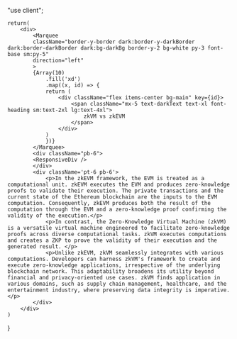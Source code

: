 "use client";




    return(
        <div>
            <Marquee
            className="border-y-border dark:border-y-darkBorder dark:border-darkBorder dark:bg-darkBg border-y-2 bg-white py-3 font-base sm:py-5"
            direction="left"
            >
            {Array(10)
                .fill('xd')
                .map((x, id) => {
                return (
                    <div className="flex items-center bg-main" key={id}>
                        <span className="mx-5 text-darkText text-xl font-heading sm:text-2xl lg:text-4xl">
                            zkVM vs zkEVM
                        </span>
                    </div>
                )
                })}
            </Marquee>
            <div className="pb-6">
            <ResponsiveDiv />
            </div>
            <div className='pt-6 pb-6'>
                <p>In the zkEVM framework, the EVM is treated as a computational unit. zkEVM executes the EVM and produces zero-knowledge proofs to validate their execution. The private transactions and the current state of the Ethereum blockchain are the inputs to the EVM computation. Consequently, zkEVM produces both the result of the computation through the EVM and a zero-knowledge proof confirming the validity of the execution.</p>
                <p>In contrast, the Zero-Knowledge Virtual Machine (zkVM) is a versatile virtual machine engineered to facilitate zero-knowledge proofs across diverse computational tasks. zkVM executes computations and creates a ZKP to prove the validity of their execution and the generated result. </p>
                <p>Unlike zkEVM, zkVM seamlessly integrates with various computations. Developers can harness zkVM's framework to create and execute zero-knowledge applications, irrespective of the underlying blockchain network. This adaptability broadens its utility beyond financial and privacy-oriented use cases. zkVM finds application in various domains, such as supply chain management, healthcare, and the entertainment industry, where preserving data integrity is imperative.</p>
            </div>
        </div>
    )
}
